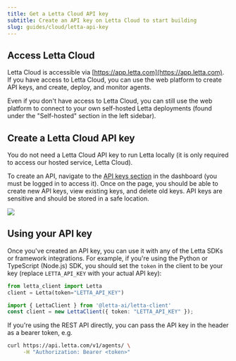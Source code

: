 ```yaml
---
title: Get a Letta Cloud API key
subtitle: Create an API key on Letta Cloud to start building
slug: guides/cloud/letta-api-key
---
```


## Access Letta Cloud

Letta Cloud is accessible via [https://app.letta.com](https://app.letta.com).
If you have access to Letta Cloud, you can use the web platform to create API keys, and create, deploy, and monitor agents.

Even if you don't have access to Letta Cloud, you can still use the web platform to connect to your own self-hosted Letta deployments (found under the "Self-hosted" section in the left sidebar).

## Create a Letta Cloud API key

<Info>
You do not need a Letta Cloud API key to run Letta locally (it is only required to access our hosted service, Letta Cloud).
</Info>

To create an API, navigate to the [API keys section](https://app.letta.com/api-keys) in the dashboard (you must be logged in to access it).
Once on the page, you should be able to create new API keys, view existing keys, and delete old keys.
API keys are sensitive and should be stored in a safe location.

<img className="w-300" src="/images/letta_cloud_api_key_gen.png" />

## Using your API key

Once you've created an API key, you can use it with any of the Letta SDKs or framework integrations.
For example, if you're using the Python or TypeScript (Node.js) SDK, you should set the `token` in the client to be your key (replace `LETTA_API_KEY` with your actual API key):
<CodeGroup>
```python title="python" maxLines=50
from letta_client import Letta
client = Letta(token="LETTA_API_KEY")
```
```typescript maxLines=50 title="node.js"
import { LettaClient } from '@letta-ai/letta-client'
const client = new LettaClient({ token: "LETTA_API_KEY" });
```
</CodeGroup>


If you're using the REST API directly, you can pass the API key in the header as a bearer token, e.g.

```bash
curl https://api.letta.com/v1/agents/ \
     -H "Authorization: Bearer <token>"
```
